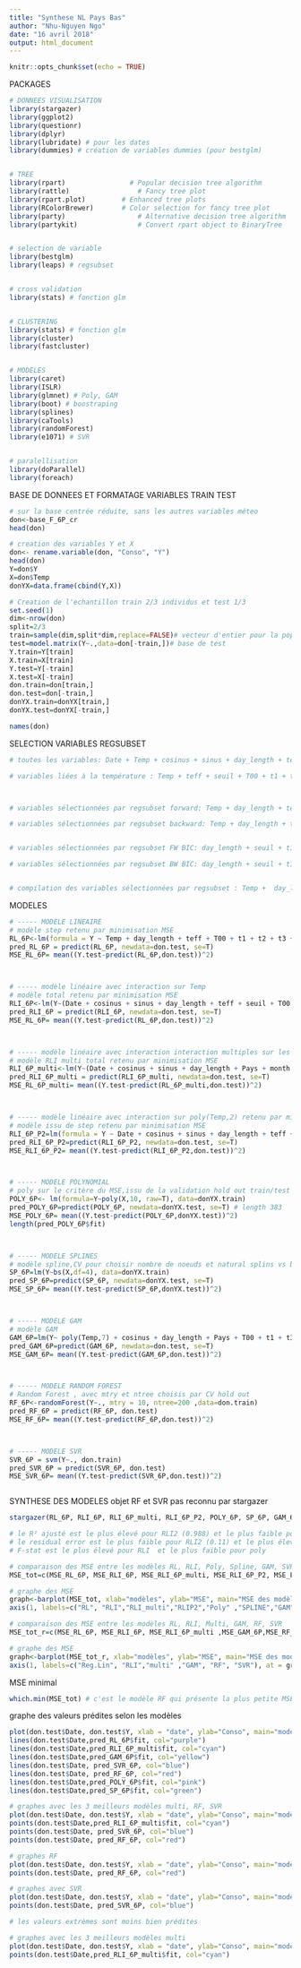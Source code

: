 ```yaml
---
title: "Synthese NL Pays Bas"
author: "Nhu-Nguyen Ngo"
date: "16 avril 2018"
output: html_document
---
```


```r
knitr::opts_chunk$set(echo = TRUE)
```


PACKAGES
```r
# DONNEES VISUALISATION
library(stargazer)
library(ggplot2)
library(questionr)
library(dplyr)
library(lubridate) # pour les dates
library(dummies) # création de variables dummies (pour bestglm)


# TREE
library(rpart)				  # Popular decision tree algorithm
library(rattle)					# Fancy tree plot
library(rpart.plot)			# Enhanced tree plots
library(RColorBrewer)		# Color selection for fancy tree plot
library(party)					# Alternative decision tree algorithm
library(partykit)				# Convert rpart object to BinaryTree


# selection de variable
library(bestglm)
library(leaps) # regsubset


# cross validation
library(stats) # fonction glm


# CLUSTERING
library(stats) # fonction glm
library(cluster)
library(fastcluster)


# MODELES
library(caret)		
library(ISLR)
library(glmnet) # Poly, GAM
library(boot) # boostraping
library(splines)
library(caTools)
library(randomForest)
library(e1071) # SVR


# paralellisation
library(doParallel)
library(foreach)


```


BASE DE DONNEES ET FORMATAGE VARIABLES TRAIN TEST
```r

# sur la base centrée réduite, sans les autres variables méteo
don<-base_F_6P_cr
head(don)

# creation des variables Y et X
don<- rename.variable(don, "Conso", "Y")
head(don)
Y=don$Y 
X=don$Temp
donYX=data.frame(cbind(Y,X))

# Creation de l'echantillon train 2/3 individus et test 1/3
set.seed(1)
dim<-nrow(don)
split=2/3
train=sample(dim,split*dim,replace=FALSE)# vecteur d'entier pour la population d'individus en base d'apprentissage
test=model.matrix(Y~.,data=don[-train,])# base de test
Y.train=Y[train]
X.train=X[train]
Y.test=Y[-train]
X.test=X[-train]
don.train=don[train,]
don.test=don[-train,]
donYX.train=donYX[train,]
donYX.test=donYX[-train,]

names(don)

```


SELECTION VARIABLES REGSUBSET
```r

# toutes les variables: Date + Temp + cosinus + sinus + day_length + teff + seuil + T00 + Pays + month + year + day + weekend + wday + quarter + season + holidays + jc + lagholidays + leadholidays + t1 + t2 + t3 + t4 + t5 + t6 + t7

# variables liées à la température : Temp + teff + seuil + T00 + t1 + t2 + t3 + t4 + t5 + t6 + t7



# variables sélectionnées par regsubset forward: Temp + day_length + teff + seuil + T00 + t1 + t3 + t4 + t5 + t6 + Date + Pays + month + year + day + weekend + wday + quarter

# variables sélectionnées par regsubset backward: Temp + day_length + teff + seuil + T00 + t1 + t2 + t3 + t4 + t5 + Date + Pays + month + year + day + quarter


# variables sélectionnées par regsubset FW BIC: day_length + seuil + t1 + t2 + t3 + t4 + t5 + Date + Pays + month + year + day + quarter

# variables sélectionnées par regsubset BW BIC: day_length + seuil + t1 + t2 + t3 + t4 + t5 + Pays + monthe + year + day + quarter


# compilation des variables sélectionnées par regsubset : Temp +  day_length + teff + seuil + T00 + t1 + t2 + t3 + t4 + t5 + t6 + Pays + month + year + day + weekend + wday + quarter

```


MODELES
```r


# ----- MODELE LINEAIRE 
# modèle step retenu par minimisation MSE
RL_6P<-lm(formula = Y ~ Temp + day_length + teff + T00 + t1 + t2 + t3 + t4 + t5 + Pays + month + year + jc, data = don.train)
pred_RL_6P = predict(RL_6P, newdata=don.test, se=T)
MSE_RL_6P= mean((Y.test-predict(RL_6P,don.test))^2) 



# ----- modèle linéaire avec interaction sur Temp 
# modèle total retenu par minimisation MSE
RLI_6P<-lm(Y~(Date + cosinus + sinus + day_length + teff + seuil + T00 + Pays + month + year + day + weekend + wday + quarter + season + holidays + jc + lagholidays + leadholidays)*Temp ,data=don.train) 
pred_RLI_6P = predict(RLI_6P, newdata=don.test, se=T)
MSE_RL_6P= mean((Y.test-predict(RL_6P,don.test))^2) 



# ----- modèle linéaire avec interaction interaction multiples sur les variables liées à la température (Temp, teff, seuil, T00 et t1 à t7)
# modèle RLI multi total retenu par minimisation MSE
RLI_6P_multi<-lm(Y~(Date + cosinus + sinus + day_length + Pays + month + year + day + weekend + wday + quarter + season + holidays + jc + lagholidays + leadholidays)* (Temp + + teff + seuil + T00 + t1 + t2 + t3 + t4 + t5 + t6 + t7),data=don.train) 
pred_RLI_6P_multi = predict(RLI_6P_multi, newdata=don.test, se=T)
MSE_RL_6P_multi= mean((Y.test-predict(RL_6P_multi,don.test))^2) 



# ----- modèle linéaire avec interaction sur poly(Temp,2) retenu par minimisation MSE
# modèle issu de step retenu par minimisation MSE
RLI_6P_P2=lm(formula = Y ~ Date + cosinus + sinus + day_length + teff + T00 + Pays + month + year + holidays + jc + lagholidays + leadholidays + I(poly(Temp, 2)) + Date:I(poly(Temp, 2)) + sinus:I(poly(Temp, 2)) + T00:I(poly(Temp, 2)) + Pays:I(poly(Temp, 2)) + month:I(poly(Temp, 2)) + jc:I(poly(Temp, 2)), data = don.train)
pred_RLI_6P_P2=predict(RLI_6P_P2, newdata=don.test, se=T)
MSE_RLI_6P_P2= mean((Y.test-predict(RLI_6P_P2,don.test))^2)



# ----- MODELE POLYNOMIAL
# poly sur le critère du MSE,issu de la validation hold out train/test et k_folds
POLY_6P<- lm(formula=Y~poly(X,10, raw=T), data=donYX.train)
pred_POLY_6P=predict(POLY_6P, newdata=donYX.test, se=T) # length 383
MSE_POLY_6P= mean((Y.test-predict(POLY_6P,donYX.test))^2)
length(pred_POLY_6P$fit)



# ----- MODELE SPLINES
# modèle spline,CV pour choisir nombre de noeuds et natural splins vs basic splines
SP_6P=lm(Y~bs(X,df=4), data=donYX.train) 
pred_SP_6P=predict(SP_6P, newdata=donYX.test, se=T)
MSE_SP_6P= mean((Y.test-predict(SP_6P,donYX.test))^2)



# ----- MODELE GAM
# modèle GAM 
GAM_6P=lm(Y~ poly(Temp,7) + cosinus + day_length + Pays + T00 + t1 + t3 + t5 + t6, data = don.train) 
pred_GAM_6P=predict(GAM_6P, newdata=don.test, se=T)
MSE_GAM_6P= mean((Y.test-predict(GAM_6P,don.test))^2)



# ----- MODELE RANDOM FOREST
# Random Forest , avec mtry et ntree choisis par CV hold out
RF_6P<-randomForest(Y~., mtry = 10, ntree=200 ,data=don.train)
pred_RF_6P = predict(RF_6P, don.test)
MSE_RF_6P= mean((Y.test-predict(RF_6P,don.test))^2)



# ----- MODELE SVR
SVR_6P = svm(Y~., don.train)
pred_SVR_6P = predict(SVR_6P, don.test)
MSE_SVR_6P= mean((Y.test-predict(SVR_6P,don.test))^2)



```


SYNTHESE DES MODELES objet RF et SVR pas reconnu par stargazer
```r

stargazer(RL_6P, RLI_6P, RLI_6P_multi, RLI_6P_P2, POLY_6P, SP_6P, GAM_6P, type='text', flip=TRUE, title="Results", align=TRUE, keep=c("Date"), column.labels = c("RL", "RLI", "multi","RLIP2","Poly","Spline" ,"GAM"), model.names = TRUE, single.row = TRUE)

# le R² ajusté est le plus élevé pour RLI2 (0.988) et le plus faible pour Poly et Spline à 0.09
# le residual error est le plus faible pour RLI2 (0.11) et le plus élevé pour poly et Spline (0.95)
# F-stat est le plus élevé pour RLI  et le plus faible pour poly

```



```r
# comparaison des MSE entre les modèles RL, RLI, Poly, Spline, GAM, SVR
MSE_tot=c(MSE_RL_6P, MSE_RLI_6P, MSE_RLI_6P_multi, MSE_RLI_6P_P2, MSE_POLY_6P, MSE_SP_6P, MSE_GAM_6P, MSE_RF_6P, MSE_SVR_6P)

# graphe des MSE
graph<-barplot(MSE_tot, xlab="modèles", ylab="MSE", main="MSE des modèles",las=0)
axis(1, labels=c("RL", "RLI","RLI_multi","RLIP2","Poly" ,"SPLINE","GAM", "RF", "SVR"), at = graph)

```

```r

# comparaison des MSE entre les modèles RL, RLI, Multi, GAM, RF, SVR
MSE_tot_r=c(MSE_RL_6P, MSE_RLI_6P, MSE_RLI_6P_multi ,MSE_GAM_6P,MSE_RF_6P,MSE_SVR_6P)

# graphe des MSE
graph<-barplot(MSE_tot_r, xlab="modèles", ylab="MSE", main="MSE des modèles",las=0)
axis(1, labels=c("Reg.Lin", "RLI","multi" ,"GAM", "RF", "SVR"), at = graph)

```


MSE minimal
```r
which.min(MSE_tot) # c'est le modèle RF qui présente la plus petite MSE
```


graphe des valeurs prédites selon les modèles
```r

plot(don.test$Date, don.test$Y, xlab = "date", ylab="Conso", main="modèles" )
lines(don.test$Date,pred_RL_6P$fit, col="purple") 
lines(don.test$Date,pred_RLI_6P_multi$fit, col="cyan") 
lines(don.test$Date,pred_GAM_6P$fit, col="yellow") 
lines(don.test$Date, pred_SVR_6P, col="blue") 
lines(don.test$Date, pred_RF_6P, col="red") 
lines(don.test$Date,pred_POLY_6P$fit, col="pink") 
lines(don.test$Date,pred_SP_6P$fit, col="green") 

```

```r
# graphes avec les 3 meilleurs modèles multi, RF, SVR
plot(don.test$Date, don.test$Y, xlab = "date", ylab="Conso", main="modèles 6 pays Multi(cyan), SVR(blue), RF(red)" )
points(don.test$Date,pred_RLI_6P_multi$fit, col="cyan")
points(don.test$Date, pred_SVR_6P, col="blue")
points(don.test$Date, pred_RF_6P, col="red")

```


```r
# graphes RF
plot(don.test$Date, don.test$Y, xlab = "date", ylab="Conso", main="modèles 6 pays RF(red)" )
points(don.test$Date, pred_RF_6P, col="red")

```

```r
# graphes avec SVR 
plot(don.test$Date, don.test$Y, xlab = "date", ylab="Conso", main="modèles 6 pays SVR(blue)" )
points(don.test$Date, pred_SVR_6P, col="blue")

# les valeurs extrèmes sont moins bien prédites

```


```r
# graphes avec les 3 meilleurs modèles multi 
plot(don.test$Date, don.test$Y, xlab = "date", ylab="Conso", main="modèles 6 pays Multi(cyan)" )
points(don.test$Date,pred_RLI_6P_multi$fit, col="cyan")


```




